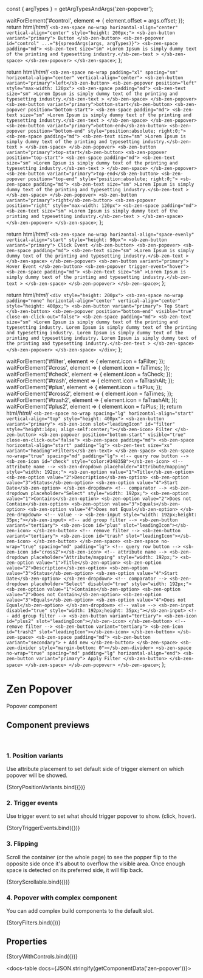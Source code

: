 const { argTypes } = getArgTypesAndArgs('zen-popover');

<Meta title="In progress/Popover" component="zen-popover" argTypes={argTypes} />

  waitForElement('#control', element => {
    element.offset = args.offset;
  });
  return html/*html*/ `
    <sb-zen-space no-wrap horizontal-align="center" vertical-align="center" style="height: 200px;">
      <sb-zen-button variant="primary"> Button </sb-zen-button>
      <sb-zen-popover id="control" ...="${spreadArgs(args, argTypes)}">
        <sb-zen-space padding="md">
          <sb-zen-text size="sm"
            >Lorem Ipsum is simply dummy text of the printing and typesetting industry.</sb-zen-text
          >
        </sb-zen-space>
      </sb-zen-popover>
    </sb-zen-space>
  `;
};

  return html/*html*/ `
    <sb-zen-space no-wrap padding="xl" spacing="sm" horizontal-align="center" vertical-align="center">
      <sb-zen-button variant="primary">left</sb-zen-button>
      <sb-zen-popover position="left" style="max-width: 120px">
        <sb-zen-space padding="md">
          <sb-zen-text size="sm"
            >Lorem Ipsum is simply dummy text of the printing and typesetting industry.</sb-zen-text
          >
        </sb-zen-space>
      </sb-zen-popover>
      <sb-zen-button variant="primary">bottom-start</sb-zen-button>
      <sb-zen-popover position="bottom-start">
        <sb-zen-space padding="md">
          <sb-zen-text size="sm"
            >Lorem Ipsum is simply dummy text of the printing and typesetting industry.</sb-zen-text
          >
        </sb-zen-space>
      </sb-zen-popover>
      <sb-zen-button variant="primary">bottom-end</sb-zen-button>
      <sb-zen-popover position="bottom-end" style="position:absolute; right:0;">
        <sb-zen-space padding="md">
          <sb-zen-text size="sm"
            >Lorem Ipsum is simply dummy text of the printing and typesetting industry.</sb-zen-text
          >
        </sb-zen-space>
      </sb-zen-popover>
      <sb-zen-button variant="primary">top-start</sb-zen-button>
      <sb-zen-popover position="top-start">
        <sb-zen-space padding="md">
          <sb-zen-text size="sm"
            >Lorem Ipsum is simply dummy text of the printing and typesetting industry.</sb-zen-text
          >
        </sb-zen-space>
      </sb-zen-popover>
      <sb-zen-button variant="primary">top-end</sb-zen-button>
      <sb-zen-popover position="top-end" style="position:absolute; right:0;">
        <sb-zen-space padding="md">
          <sb-zen-text size="sm"
            >Lorem Ipsum is simply dummy text of the printing and typesetting industry.</sb-zen-text
          >
        </sb-zen-space>
      </sb-zen-popover>
      <sb-zen-button variant="primary">right</sb-zen-button>
      <sb-zen-popover position="right" style="max-width: 120px">
        <sb-zen-space padding="md">
          <sb-zen-text size="sm"
            >Lorem Ipsum is simply dummy text of the printing and typesetting industry.</sb-zen-text
          >
        </sb-zen-space>
      </sb-zen-popover>
    </sb-zen-space>
  `;
};

  return html/*html*/ `
    <sb-zen-space no-wrap horizontal-align="space-evenly" vertical-align="start" style="height: 90px">
      <sb-zen-button variant="primary"> Click Event </sb-zen-button>
      <sb-zen-popover>
        <sb-zen-space padding="md">
          <sb-zen-text size="sm"
            >Lorem Ipsum is simply dummy text of the printing and typesetting industry.</sb-zen-text
          >
        </sb-zen-space>
      </sb-zen-popover>
      <sb-zen-button variant="primary"> Hover Event </sb-zen-button>
      <sb-zen-popover trigger-event="hover">
        <sb-zen-space padding="md">
          <sb-zen-text size="sm"
            >Lorem Ipsum is simply dummy text of the printing and typesetting industry.</sb-zen-text
          >
        </sb-zen-space>
      </sb-zen-popover>
    </sb-zen-space>
  `;
};

  return html/*html*/ `
    <div style="height: 200px">
      <sb-zen-space no-wrap padding="none" horizontal-align="center" vertical-align="center" style="height: 400px;">
        <sb-zen-button variant="primary"> Top Start </sb-zen-button>
        <sb-zen-popover position="bottom-end" visible="true" close-on-click-out="false">
          <sb-zen-space padding="md">
            <sb-zen-text size="sm"
              >Lorem Ipsum is simply dummy text of the printing and typesetting industry. Lorem Ipsum is simply dummy
              text of the printing and typesetting industry. Lorem Ipsum is simply dummy text of the printing and
              typesetting industry. Lorem Ipsum is simply dummy text of the printing and typesetting
              industry.</sb-zen-text
            >
          </sb-zen-space>
        </sb-zen-popover>
      </sb-zen-space>
    </div>
  `;
};

  waitForElement('#filter', element => {
    element.icon = faFilter;
  });
  waitForElement('#cross', element => {
    element.icon = faTimes;
  });
  waitForElement('#check', element => {
    element.icon = faCheck;
  });
  waitForElement('#trash', element => {
    element.icon = faTrashAlt;
  });
  waitForElement('#plus', element => {
    element.icon = faPlus;
  });
  waitForElement('#cross2', element => {
    element.icon = faTimes;
  });
  waitForElement('#trash2', element => {
    element.icon = faTrashAlt;
  });
  waitForElement('#plus2', element => {
    element.icon = faPlus;
  });
  return html/*html*/ `
    <sb-zen-space no-wrap spacing="lg" horizontal-align="start" vertical-align="top" style="height: 400px">
      <sb-zen-button variant="primary">
        <sb-zen-icon slot="leadingIcon" id="filter" style="height:14px; align-self:center;"></sb-zen-icon>
        Filter
      </sb-zen-button>
      <sb-zen-popover position="bottom-start" visible="true" close-on-click-out="false">
        <sb-zen-space padding="md">
          <sb-zen-space horizontal-align="start" padding="lg">
            <sb-zen-text size="xs" variant="heading">Filters</sb-zen-text>
          </sb-zen-space>
          <sb-zen-space no-wrap="true" spacing="md" padding="lg">
            <!-- query row button -->
            <sb-zen-icon id="check" style="color:#34835B"></sb-zen-icon>
            <!-- attribute name -->
            <sb-zen-dropdown placeholder="Attribute/mapping" style="width: 192px;">
              <sb-zen-option value="1">Title</sb-zen-option>
              <sb-zen-option value="2">Description</sb-zen-option>
              <sb-zen-option value="3">Status</sb-zen-option>
              <sb-zen-option value="4">Start Date</sb-zen-option>
            </sb-zen-dropdown>
            <!-- comparator -->
            <sb-zen-dropdown placeholder="Select" style="width: 192px;">
              <sb-zen-option value="1">Contains</sb-zen-option>
              <sb-zen-option value="2">Does not Contain</sb-zen-option>
              <sb-zen-option value="3">Equals</sb-zen-option>
              <sb-zen-option value="4">Does not Equal</sb-zen-option>
            </sb-zen-dropdown>
            <!-- value -->
            <sb-zen-input style="width: 192px;height: 35px;"></sb-zen-input>
            <!-- add group filter -->
            <sb-zen-button variant="tertiary">
              <sb-zen-icon id="plus" slot="leadingIcon"></sb-zen-icon>
            </sb-zen-button>
            <!-- remove filter -->
            <sb-zen-button variant="tertiary">
              <sb-zen-icon id="trash" slot="leadingIcon"></sb-zen-icon>
            </sb-zen-button>
          </sb-zen-space>
          <sb-zen-space no-wrap="true" spacing="md" padding="lg">
            <!-- query row button -->
            <sb-zen-icon id="cross2"></sb-zen-icon>
            <!-- attribute name -->
            <sb-zen-dropdown placeholder="Attribute/mapping" style="width: 192px;">
              <sb-zen-option value="1">Title</sb-zen-option>
              <sb-zen-option value="2">Description</sb-zen-option>
              <sb-zen-option value="3">Status</sb-zen-option>
              <sb-zen-option value="4">Start Date</sb-zen-option>
            </sb-zen-dropdown>
            <!-- comparator -->
            <sb-zen-dropdown placeholder="Select" disabled="true" style="width: 192px;">
              <sb-zen-option value="1">Contains</sb-zen-option>
              <sb-zen-option value="2">Does not Contain</sb-zen-option>
              <sb-zen-option value="3">Equals</sb-zen-option>
              <sb-zen-option value="4">Does not Equal</sb-zen-option>
            </sb-zen-dropdown>
            <!-- value -->
            <sb-zen-input disabled="true" style="width: 192px;height: 35px;"></sb-zen-input>
            <!-- add group filter -->
            <sb-zen-button variant="tertiary">
              <sb-zen-icon id="plus2" slot="leadingIcon"></sb-zen-icon>
            </sb-zen-button>
            <!-- remove filter -->
            <sb-zen-button variant="tertiary">
              <sb-zen-icon id="trash2" slot="leadingIcon"></sb-zen-icon>
            </sb-zen-button>
          </sb-zen-space>
          <sb-zen-space padding="md">
            <sb-zen-button variant="secondary"> + Add new </sb-zen-button>
          </sb-zen-space>
          <sb-zen-divider style="margin-bottom: 0"></sb-zen-divider>
          <sb-zen-space no-wrap="true" spacing="md" padding="lg" horizontal-align="end">
            <sb-zen-button variant="primary"> Apply Filter </sb-zen-button>
          </sb-zen-space>
        </sb-zen-space>
      </sb-zen-popover>
    </sb-zen-space>
  `;
};

# Zen Popover

Popover component

## Component previews

<br />

### 1. Position variants

Use attribute placement to set default side of trigger element on which popover will be showed.

<Canvas>
  <Story name="StoryPositionVariants">{StoryPositionVariants.bind({})}</Story>
</Canvas>

### 2. Trigger events

Use trigger event to set what should trigger popover to show. (click, hover).

<Canvas>
  <Story name="StoryTriggerEvents">{StoryTriggerEvents.bind({})}</Story>
</Canvas>

### 3. Flipping

Scroll the container (or the whole page) to see the popper flip to the opposite side once it's about to overflow the visible area. Once enough space is detected on its preferred side, it will flip back.

<Canvas>
  <Story name="StoryScrollable">{StoryScrollable.bind({})}</Story>
</Canvas>

### 4. Popover with complex component

You can add complex build components to the default slot.

<Canvas>
  <Story name="StoryFilters">{StoryFilters.bind({})}</Story>
</Canvas>

## Properties

<Canvas>
  <Story
    name="default"
    args={{
      ...getDefaultArgs(argTypes),
      position: 'bottom-start',
      offset: { x: 0, y: 8 },
    }}
  >
    {StoryWithControls.bind({})}
  </Story>
</Canvas>

<ArgsTable story="default" />

<docs-table docs={JSON.stringify(getComponentData('zen-popover'))}></docs-table>
